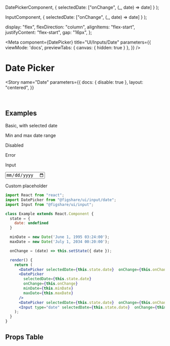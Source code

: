 

  DatePickerComponent,
  { selectedDate: ["onChange", (_, date) => date] }
);

  InputComponent,
  { selectedDate: ["onChange", (_, date) => date] }
);

  display: "flex",
  flexDirection: "column",
  alignItems: "flex-start",
  justifyContent: "flex-start",
  gap: "16px",
};

<Meta 
  component={DatePicker} 
  title="UI/Inputs/Date" 
  parameters={{
    viewMode: 'docs',
    previewTabs: { 
      canvas: { hidden: true } 
     },
  }}
/>

# Date Picker

<Story
  name="Date"
  parameters={{
    docs: { disable: true },
    layout: "centered",
  }}
>
  <DatePicker />
</Story>

<br />


## Examples

<Canvas>
  <div style={canvasStyle}>
    <p>Basic, with selected date</p>
    <DatePicker selectedDate={new Date()} />
    <p>Min and max date range</p>
    <DatePicker minDate={new Date('May 1, 2000 03:24:00')} maxDate={new Date('December 1, 2030 00:20:00')} />
    <p>Disabled</p>
    <DatePicker selectedDate={new Date()} disabled />
    <p>Error</p>
    <DatePicker selectedDate={new Date()}  error />
    <p>Input</p>
    <Input type="date" />
    <p>Custom placeholder</p>
    <DatePicker placeholder="Select Date" />
  </div>
</Canvas>

```jsx
import React from "react";
import DatePicker from "@figshare/ui/input/date";
import Input from "@figshare/ui/input";

class Example extends React.Component {
  state = {
    date: undefined
  }

  minDate = new Date('June 1, 1995 03:24:00');
  maxDate = new Date('July 1, 2034 00:20:00');

  onChange = (date) => this.setState({ date });

  render() {
    return (
      <DatePicker selectedDate={this.state.date}  onChange={this.onChange} />
      <DatePicker 
        selectedDate={this.state.date}  
        onChange={this.onChange} 
        minDate={this.minDate} 
        maxDate={this.maxDate} 
      />
      <DatePicker selectedDate={this.state.date}  onChange={this.onChange} placeholder="New placeholder" />
      <Input type="date" selectedDate={this.state.date}  onChange={this.onChange} />
    );
  }
}
```

## Props Table
<ArgsTable of={DatePickerComponent} />
